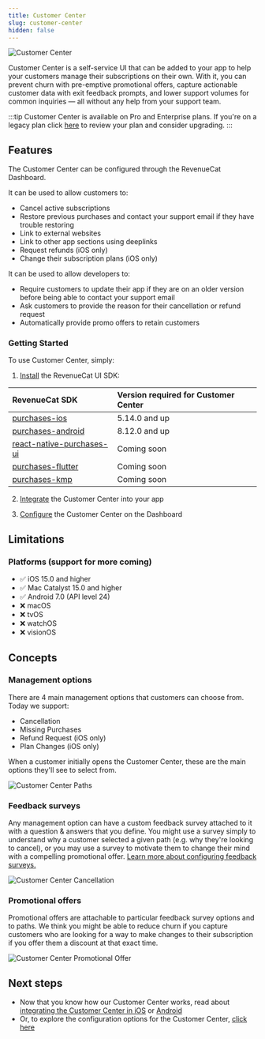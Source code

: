```yaml
---
title: Customer Center
slug: customer-center
hidden: false
---
```


![Customer Center](/images/customer-center.jpeg)

Customer Center is a self-service UI that can be added to your app to help your customers manage their subscriptions on their own. With it, you can prevent churn with pre-emptive promotional offers, capture actionable customer data with exit feedback prompts, and lower support volumes for common inquiries — all without any help from your support team.

:::tip
Customer Center is available on Pro and Enterprise plans. If you're on a legacy plan click [here](https://app.revenuecat.com/settings/billing) to review your plan and consider upgrading.
:::



<YouTubeEmbed videoId="3m-7u9Poo0Q" title="Introducing Customer Center" />

## Features

The Customer Center can be configured through the RevenueCat Dashboard.

It can be used to allow customers to:

- Cancel active subscriptions
- Restore previous purchases and contact your support email if they have trouble restoring
- Link to external websites
- Link to other app sections using deeplinks
- Request refunds (iOS only)
- Change their subscription plans (iOS only)

It can be used to allow developers to:

- Require customers to update their app if they are on an older version before being able to contact your support email
- Ask customers to provide the reason for their cancellation or refund request
- Automatically provide promo offers to retain customers

### Getting Started

To use Customer Center, simply:

1. [Install](/tools/customer-center/customer-center-installation) the RevenueCat UI SDK:

| RevenueCat SDK           | Version required for Customer Center | 
| :----------------------- | :----------------------------------- |
| [purchases-ios](https://github.com/RevenueCat/purchases-ios)             | 5.14.0 and up                 |
| [purchases-android](https://github.com/RevenueCat/purchases-android)         | 8.12.0 and up                 |
| [react-native-purchases-ui](https://github.com/RevenueCat/react-native-purchases) | Coming soon                      |
| [purchases-flutter](https://github.com/RevenueCat/purchases-flutter)         | Coming soon                      |
| [purchases-kmp](https://github.com/RevenueCat/purchases-kmp)             | Coming soon                      |

2. [Integrate](/tools/customer-center/customer-center-integration) the Customer Center into your app

3. [Configure](/tools/customer-center/customer-center-configuration) the Customer Center on the Dashboard

## Limitations

### Platforms (support for more coming)

- ✅ iOS 15.0 and higher
- ✅ Mac Catalyst 15.0 and higher
- ✅ Android 7.0 (API level 24)
- ❌ macOS
- ❌ tvOS
- ❌ watchOS
- ❌ visionOS

## Concepts

### Management options

There are 4 main management options that customers can choose from. Today we support:

- Cancellation
- Missing Purchases
- Refund Request (iOS only)
- Plan Changes (iOS only)

When a customer initially opens the Customer Center, these are the main options they'll see to select from.

![Customer Center Paths](/images/customer-center/paths.png)

### Feedback surveys

Any management option can have a custom feedback survey attached to it with a question & answers that you define. You might use a survey simply to understand why a customer selected a given path (e.g. why they're looking to cancel), or you may use a survey to motivate them to change their mind with a compelling promotional offer. [Learn more about configuring feedback surveys.](https://www.revenuecat.com/docs/tools/customer-center/customer-center-configuration)

![Customer Center Cancellation](/images/customer-center/cancel-subscription.png)

### Promotional offers

Promotional offers are attachable to particular feedback survey options and to paths. We think you might be able to reduce churn if you capture customers who are looking for a way to make changes to their subscription if you offer them a discount at that exact time.

![Customer Center Promotional Offer](/images/customer-center-promo-offer.png)

## Next steps

- Now that you know how our Customer Center works, read about [integrating the Customer Center in iOS](/tools/customer-center/customer-center-integration) or [Android](/tools/customer-center/customer-center-integration-android)
- Or, to explore the configuration options for the Customer Center, [click here](/tools/customer-center/customer-center-configuration)
